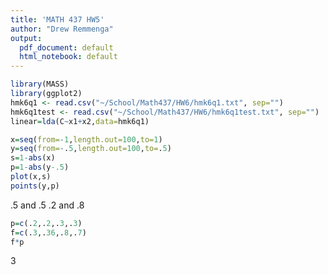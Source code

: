 ---
title: 'MATH 437 HW5'
author: "Drew Remmenga"
output:
  pdf_document: default
  html_notebook: default
---
```{r}
library(MASS)
library(ggplot2)
hmk6q1 <- read.csv("~/School/Math437/HW6/hmk6q1.txt", sep="")
hmk6q1test <- read.csv("~/School/Math437/HW6/hmk6q1test.txt", sep="")
linear=lda(C~x1+x2,data=hmk6q1)
```
```{r}
x=seq(from=-1,length.out=100,to=1)
y=seq(from=-.5,length.out=100,to=.5)
s=1-abs(x)
p=1-abs(y-.5)
plot(x,s)
points(y,p)
```
.5 and .5
.2 and .8
```{r}
p=c(.2,.2,.3,.3)
f=c(.3,.36,.8,.7)
f*p
```
3
\newline
2
